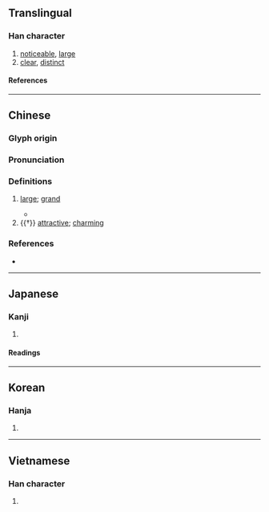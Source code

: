 {{character info}}
==Translingual==

===Han character===
{{Han char|rn=9|rad=人|as=08|sn=10|four=21246|canj=OYAJ|ids=⿰亻卓}}

# [[noticeable]], [[large]]
# [[clear]], [[distinct]]

====References====
{{Han ref|kx=0109.040|dkj=00794|dj=0232.020|hdz=10175.030|uh=502C}}

----

==Chinese==
{{zh-forms}}

===Glyph origin===
{{Han etym}}

===Pronunciation===
{{zh-pron
|m=zhuō
|c=coek3,zoek3
|mc=y
|oc=y
|cat=
}}

===Definitions===
{{zh-hanzi}}

# {{lb|zh|literary}} [[large]]; [[grand]]
#* {{zh-x|倬 彼 雲漢、昭回 于 天。|'''Bright''' was that milky way,<br>Shining and revolving in the sky.|ref=Shijing}}
# {{†}} [[attractive]]; [[charming]]

===References===
* {{R:yue:mfccd}}

----

==Japanese==

===Kanji===
{{ja-kanji|grade=|rs=人08}}

# {{rfdef|ja|sort=人08}}

====Readings====
{{ja-readings
|on=たく, ちょく
|kun=おおき.い, あきらか, たかい
|nanori=あきら, たか, ひろし
}}

----

==Korean==

===Hanja===
{{ko-hanja|탁}}

# {{rfdef|ko|sort=人08}}

----

==Vietnamese==

===Han character===
{{vi-readings|reading=[[xấc]]|rs=人08}}

# {{rfdef|vi|sort=人08}}